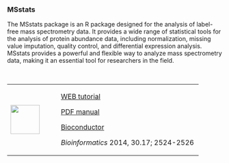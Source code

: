 ### MSstats {-}

The MSstats package is an R package designed for the analysis of label-free mass spectrometry data. It provides a wide range of statistical tools for the analysis of protein abundance data, including normalization, missing value imputation, quality control, and differential expression analysis. MSstats provides a powerful and flexible way to analyze mass spectrometry data, making it an essential tool for researchers in the field.

\

+---------------------------------+----------------------------------------------------------------------------------------------+
| ![](images/05.png){height="68"} | [WEB tutorial](https://msstats.org)                                                          |
|                                 |                                                                                              |
|                                 | [PDF manual](https://bioconductor.org/packages/release/bioc/manuals/MSstats/man/MSstats.pdf) |
|                                 |                                                                                              |
|                                 | [Bioconductor](https://www.bioconductor.org/packages/release/bioc/html/MSstats.html)         |
|                                 |                                                                                              |
|                                 | *Bioinformatics* 2014, 30.17; 2524-2526                                                      |
+---------------------------------+----------------------------------------------------------------------------------------------+

\

